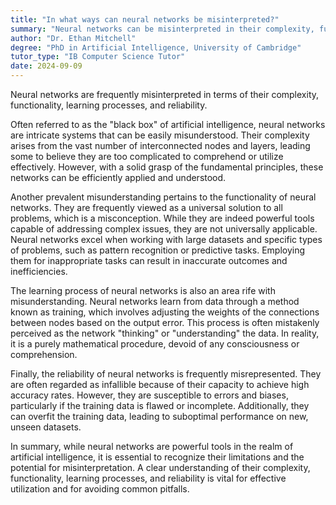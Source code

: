 ```yaml
---
title: "In what ways can neural networks be misinterpreted?"
summary: "Neural networks can be misinterpreted in their complexity, functionality, learning process, and reliability."
author: "Dr. Ethan Mitchell"
degree: "PhD in Artificial Intelligence, University of Cambridge"
tutor_type: "IB Computer Science Tutor"
date: 2024-09-09
---
```


Neural networks are frequently misinterpreted in terms of their complexity, functionality, learning processes, and reliability.

Often referred to as the "black box" of artificial intelligence, neural networks are intricate systems that can be easily misunderstood. Their complexity arises from the vast number of interconnected nodes and layers, leading some to believe they are too complicated to comprehend or utilize effectively. However, with a solid grasp of the fundamental principles, these networks can be efficiently applied and understood.

Another prevalent misunderstanding pertains to the functionality of neural networks. They are frequently viewed as a universal solution to all problems, which is a misconception. While they are indeed powerful tools capable of addressing complex issues, they are not universally applicable. Neural networks excel when working with large datasets and specific types of problems, such as pattern recognition or predictive tasks. Employing them for inappropriate tasks can result in inaccurate outcomes and inefficiencies.

The learning process of neural networks is also an area rife with misunderstanding. Neural networks learn from data through a method known as training, which involves adjusting the weights of the connections between nodes based on the output error. This process is often mistakenly perceived as the network "thinking" or "understanding" the data. In reality, it is a purely mathematical procedure, devoid of any consciousness or comprehension.

Finally, the reliability of neural networks is frequently misrepresented. They are often regarded as infallible because of their capacity to achieve high accuracy rates. However, they are susceptible to errors and biases, particularly if the training data is flawed or incomplete. Additionally, they can overfit the training data, leading to suboptimal performance on new, unseen datasets.

In summary, while neural networks are powerful tools in the realm of artificial intelligence, it is essential to recognize their limitations and the potential for misinterpretation. A clear understanding of their complexity, functionality, learning processes, and reliability is vital for effective utilization and for avoiding common pitfalls.
    